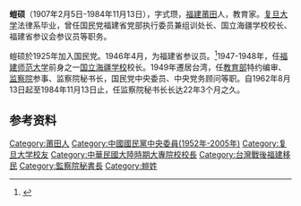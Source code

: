 {{expand|time=2015-03-07T04:40:29+00:00}}

'''螘硕'''（1907年2月5日-1984年11月13日），字式瓒，[[福建|福建]][[莆田|莆田]]人，教育家。[[复旦大学|复旦大学]]法律系毕业，曾任国民党福建省党部执行委员兼组训处长、国立海疆学校校长、福建省参议会参议员等职务。

螘硕於1925年加入国民党。1946年4月，为福建省参议员。<ref>{{Cite web |url=http://www.fjsq.gov.cn/showtext.asp?ToBook=143&index=188& |title=福建省参议会于1946年4月在福州成立 |access-date=2015-03-05 |archive-url=https://web.archive.org/web/20150402121200/http://www.fjsq.gov.cn/showtext.asp?ToBook=143&index=188& |archive-date=2015-04-02 |dead-url=yes }}</ref>1947-1948年，任[[福建师范大学|福建师范大学]]前身之一[[国立海疆学校|国立海疆学校]]校长。1949年遷居台湾，任[[中華民國教育部|教育部]]特约编审、[[监察院|监察院]]参事、监察院秘书长，国民党中央委员、中央党务顾问等职。自1962年8月13日起至1984年11月13日止，任监察院秘书长长达22年3个月之久。

==参考资料==
{{reflist}}

[[Category:莆田人|Category:莆田人]]
[[Category:中國國民黨中央委員(1952年-2005年)|Category:中國國民黨中央委員(1952年-2005年)]]
[[Category:复旦大学校友|Category:复旦大学校友]]
[[Category:中華民國大陸時期大專院校校長|Category:中華民國大陸時期大專院校校長]]
[[Category:台灣戰後福建移民|Category:台灣戰後福建移民]]
[[Category:監察院秘書長|Category:監察院秘書長]]
[[Category:螘姓|Category:螘姓]]